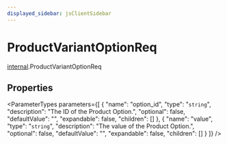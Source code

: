 ```yaml
---
displayed_sidebar: jsClientSidebar
---
```



# ProductVariantOptionReq

[internal](../../modules/internal.mdx).ProductVariantOptionReq

## Properties

<ParameterTypes parameters={[
  {
    "name": "option_id",
    "type": "`string`",
    "description": "The ID of the Product Option.",
    "optional": false,
    "defaultValue": "",
    "expandable": false,
    "children": []
  },
  {
    "name": "value",
    "type": "`string`",
    "description": "The value of the Product Option.",
    "optional": false,
    "defaultValue": "",
    "expandable": false,
    "children": []
  }
]} />
